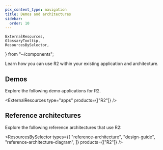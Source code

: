 ```yaml
---
pcx_content_type: navigation
title: Demos and architectures
sidebar:
  order: 10
---
```


	ExternalResources,
	GlossaryTooltip,
	ResourcesBySelector,
} from "~/components";

Learn how you can use R2 within your existing application and architecture.

## Demos

Explore the following <GlossaryTooltip term="demo application">demo applications</GlossaryTooltip> for R2.

<ExternalResources type="apps" products={["R2"]} />

## Reference architectures

Explore the following <GlossaryTooltip term="reference architecture">reference architectures</GlossaryTooltip> that use R2:

<ResourcesBySelector
	types={[
		"reference-architecture",
		"design-guide",
		"reference-architecture-diagram",
	]}
	products={["R2"]}
/>
